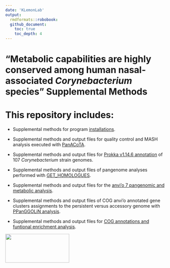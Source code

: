 ```yaml
---
date: 'KLemonLab'
output:
  rmdformats::robobook:
  github_document:
    toc: true
    toc_depth: 4
---
```


# "Metabolic capabilities are highly conserved among human nasal-associated *Corynebacterium* species" Supplemental Methods

# This repository includes:

-   Supplemental methods for program [installations](SupplementalMethods_Installations.html). 

-   Supplemental methods and output files for quality control and MASH analysis executed with [PanACoTA](SupplementalMethods_GENOMES.html).

-   Supplemental methods and output files for [Prokka v1.14.6 annotation](SupplementalMethods_Annotations.html) of 107 *Corynebacterium* strain genomes.

-   Supplemental methods and output files of pangenome analyses performed with [GET_HOMOLOGUES](SupplementalMethods_GET_HOMOLOGUES.html).

-   Supplemental methods and output files for the [anvi'o 7 pangenomic and metabolic analysis](SupplementalMethods_Anvio.html).

-   Supplemental methods and output files of COG anvi'o annotated gene clusters assignments to the persistent versus accessory genome with [PPanGGOLiN analysis](SupplementalMethods_PPanGGOLiN).

-   Supplemental methods and output files for [COG annotations and funtional enrichment analysis](SupplementalMethods_COGS.html).


<img src="images/Department-of-Molecular-Virology-&amp;-Microbiologyy-Horz-GRAY.png" align="left" width="200" height="90"/>

